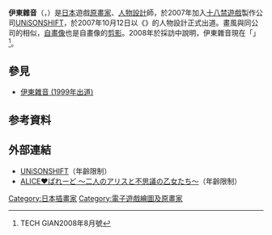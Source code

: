 {{Otheruses|subject=《{{lang|ja|[[ALICE♥ぱれーど_～二人のアリスと不思議の乙女たち～|ALICE♥ぱれーど ～二人のアリスと不思議の乙女たち～]]}}》的原畫家|other=日文原筆名{{lang|ja|いとうのいぢ}}的原畫家、插畫家|伊東雜音 (1999年出道)}}
{{blpsources|time=2018-08-23T23:29:28+00:00}}
{{Japanese|japanese=伊東 雑音|kana=いとう ざつおん|romaji=Itō Zatsuon}}
'''伊東雜音'''（{{lang-ja|伊東 雑音}}，{{lang|ja|いとう ざつおん}}{{bd||||}}）是[[日本|日本]]遊戲[[原畫家|原畫家]]、[[人物設計|人物設計]]師，於2007年加入[[十八禁遊戲|十八禁遊戲]]製作公司[[UNiSONSHIFT|UNiSONSHIFT]]，於2007年10月12日以《{{link-ja|ALICE♥ぱれーど 〜二人のアリスと不思議の乙女たち〜|ALICE♥ぱれーど 〜二人のアリスと不思議の乙女たち〜}}》的人物設計正式出道。畫風與同公司的{{lang|ja|[[いとうのいぢ|いとうのいぢ]]}}相似，[[自畫像|自畫像]]也是{{lang|ja|いとうのいぢ}}自畫像的[[剪影|剪影]]。2008年{{lang|ja|いとうのいぢ}}於採訪中說明，伊東雜音現在「{{nihongo|在故鄉的星球中的家庭菜園工作|故郷の星で家庭菜園に勤しんでいるらしい}}」<ref>TECH GIAN2008年8月號</ref>。

== 參見 ==
* [[伊東雜音_(1999年出道)|伊東雜音 (1999年出道)]]

== 参考資料 ==
<div class="references-small">
<references />
</div>

== 外部連結 ==
* [https://web.archive.org/web/20091210073711/http://www.softpal.co.jp/unisonshift/ UNiSONSHIFT]（年齡限制）
* [http://www.softpal.co.jp/unisonshift/products/project16/project16.html ALICE♥ぱれーど ～二人のアリスと不思議の乙女たち～]{{Wayback|url=http://www.softpal.co.jp/unisonshift/ |date=20091210073711 }}（年齡限制）

{{DEFAULTSORT:Itou, Zatsuon}}
[[Category:日本插畫家|Category:日本插畫家]]
[[Category:電子遊戲繪圖及原畫家|Category:電子遊戲繪圖及原畫家]]
{{Japan-artist-stub}}